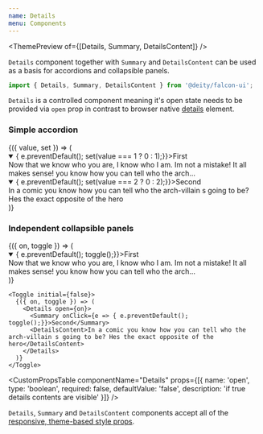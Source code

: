 ```yaml
---
name: Details
menu: Components
---
```



<ThemePreview of={[Details, Summary, DetailsContent]} />

`Details` component together with `Summary` and `DetailsContent` can be used as a basis for accordions and collapsible panels.

```javascript
import { Details, Summary, DetailsContent } from '@deity/falcon-ui';
```

`Details` is a controlled component meaning it's open state needs to be provided via `open` prop in contrast to browser native [details](https://developer.mozilla.org/en-US/docs/Web/HTML/Element/details) element.

<Playground>
  <Box>
    <H3 mb="lg">Simple accordion</H3>
    <Value initial={1}>
      {({ value, set }) => (
        <React.Fragment>
          <Details open={value === 1}>
            <Summary onClick={e => { e.preventDefault(); set(value === 1 ? 0 : 1);}}>First</Summary>
            <DetailsContent>Now that we know who you are, I know who I am. Im not a mistake! It all makes sense! you know how you can tell who the arch...</DetailsContent>
          </Details>
          <Details open={value === 2}>
            <Summary onClick={e => { e.preventDefault(); set(value === 2 ? 0 : 2);}}>Second</Summary>
            <DetailsContent>In a comic you know how you can tell who the arch-villain s going to be? Hes the exact opposite of the hero</DetailsContent>
          </Details>
        </React.Fragment>
      )}
    </Value>
  </Box>
  <Box mt="xxl">
    <H3 mb="lg">Independent collapsible panels</H3>
    <Toggle initial={false}>
      {({ on, toggle }) => (
        <Details open={on}>
          <Summary onClick={e => { e.preventDefault(); toggle();}}>First</Summary>
          <DetailsContent>Now that we know who you are, I know who I am. Im not a mistake! It all makes sense! you know how you can tell who the arch...</DetailsContent>
        </Details>
      )}
    </Toggle>

    <Toggle initial={false}>
      {({ on, toggle }) => (
        <Details open={on}>
          <Summary onClick={e => { e.preventDefault(); toggle();}}>Second</Summary>
          <DetailsContent>In a comic you know how you can tell who the arch-villain s going to be? Hes the exact opposite of the hero</DetailsContent>
        </Details>
      )}
    </Toggle>
  </Box>
</Playground>

<CustomPropsTable componentName="Details" props={[{
  name: 'open',
  type: 'boolean',
  required: false,
  defaultValue: 'false',
  description: 'if true details contents are visible'
  }]}
 />

  `Details`, `Summary` and `DetailsContent` components accept all of the [responsive, theme-based style props](/responsive-props).
